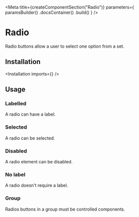 
<Meta
    title={createComponentSection("Radio")}
    parameters={
        paramsBuilder()
            .docsContainer(<SemanticContainer documentationPath="/modules/checkbox" />)
            .build()
    }
/>

# Radio

Radio buttons allow a user to select one option from a set.

## Installation

<Installation imports={<Imports />} />

## Usage

### Labelled

A radio can have a label.

<Preview>
    <Story name="labelled">
        <Checkbox radio label="Milky Way"/>
    </Story>
</Preview>

### Selected

A radio can be selected.

<Preview>
    <Story name="selected">
        <Checkbox radio defaultChecked label="Milky Way"/>
    </Story>
</Preview>

### Disabled

A radio element can be disabled.

<Preview>
    <Story name="disabled">
        <Checkbox radio disabled label="Milky Way"/>
    </Story>
</Preview>

### No label

A radio doesn't require a label.

<Preview>
    <Story name="no label">
        <Checkbox radio />
    </Story>
</Preview>

### Group

Radios buttons in a group must be controlled components.

<Preview>
    <Story name="group">
        <ControlledRadioGroup />
    </Story>
</Preview>
